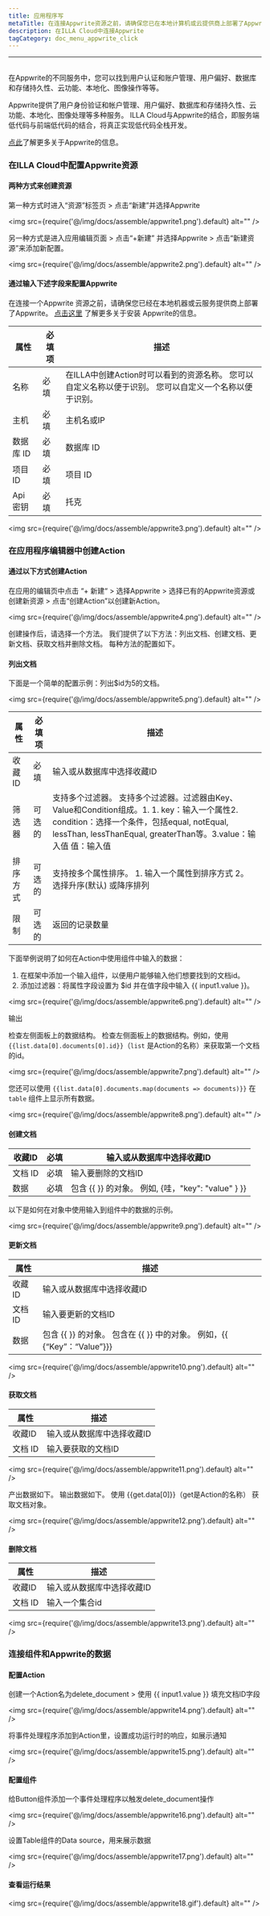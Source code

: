 ```yaml
---
title: 应用程序写
metaTitle: 在连接Appwrite资源之前，请确保您已在本地计算机或云提供商上部署了Appwrite。[点击这里](https://appwrite.io/docs/installation)了解有关Appwrite安装的更多信息。
description: 在ILLA Cloud中连接Appwrite
tagCategory: doc_menu_appwrite_click
---
```


* * *

## <Heading hidden>Appwrite 数据库</Heading>

在Appwrite的不同服务中，您可以找到用户认证和账户管理、用户偏好、数据库和存储持久性、云功能、本地化、图像操作等等。 

Appwrite提供了用户身份验证和帐户管理、用户偏好、数据库和存储持久性、云功能、本地化、图像处理等多种服务。
ILLA Cloud与Appwrite的结合，即服务端低代码与前端低代码的结合，将真正实现低代码全栈开发。

[点此](https://appwrite.io/)了解更多关于Appwrite的信息。

### 在ILLA Cloud中配置Appwrite资源

#### 两种方式来创建资源

第一种方式时进入“资源”标签页 > 点击“新建”并选择Appwrite 

<img src={require('@/img/docs/assemble/appwrite1.png').default} alt="" />

另一种方式是进入应用编辑页面 > 点击“+新建” 并选择Appwrite > 点击“新建资源”来添加新配置。 

<img src={require('@/img/docs/assemble/appwrite2.png').default} alt="" />

#### 通过输入下述字段来配置Appwrite

在连接一个Appwrite 资源之前，请确保您已经在本地机器或云服务提供商上部署了Appwrite。 [点击这里](https://appwrite.io/docs/installation) 了解更多关于安装 Appwrite的信息。 

| 属性     | 必填项 | 描述                                                         |
| ------ | --- | ---------------------------------------------------------- |
| 名称     | 必填  | 在ILLA中创建Action时可以看到的资源名称。 您可以自定义名称以便于识别。 您可以自定义一个名称以便于识别。  |
| 主机     | 必填  | 主机名或IP                                                     |
| 数据库 ID | 必填  | 数据库 ID                                                     |
| 项目 ID  | 必填  | 项目 ID                                                      |
| Api 密钥 | 必填  | 托克                                                         |

<img src={require('@/img/docs/assemble/appwrite3.png').default} alt="" />

### 在应用程序编辑器中创建Action

#### 通过以下方式创建Action

在应用的编辑页中点击 “+ 新建“ > 选择Appwrite > 选择已有的Appwrite资源或创建新资源 > 点击“创建Action”以创建新Action。 

<img src={require('@/img/docs/assemble/appwrite4.png').default} alt="" />

创建操作后，请选择一个方法。 我们提供了以下方法：列出文档、创建文档、更新文档、获取文档并删除文档。 每种方法的配置如下。 

#### 列出文档

下面是一个简单的配置示例：列出$id为5的文档。 

<img src={require('@/img/docs/assemble/appwrite5.png').default} alt="" />

| 属性   | 必填项 | 描述                                                                                                                                                        |
| ---- | --- | --------------------------------------------------------------------------------------------------------------------------------------------------------- |
| 收藏ID | 必填  | 输入或从数据库中选择收藏ID                                                                                                                                            |
| 筛选器  | 可选的 | 支持多个过滤器。 支持多个过滤器。过滤器由Key、Value和Condition组成。1. 1. key：输入一个属性2. condition：选择一个条件，包括equal, notEqual, lessThan, lessThanEqual, greaterThan等。3.value：输入值 值：输入值 |
| 排序方式 | 可选的 | 支持按多个属性排序。 1. 输入一个属性到排序方式 2。 选择升序(默认) 或降序排列                                                                                                               |
| 限制   | 可选的 | 返回的记录数量                                                                                                                                                   |

下面举例说明了如何在Action中使用组件中输入的数据：

1.  在框架中添加一个输入组件，以便用户能够输入他们想要找到的文档id。  
2.  添加过滤器：将属性字段设置为 $id 并在值字段中输入 {{ input1.value }}。 

<img src={require('@/img/docs/assemble/appwrite6.png').default} alt="" />

输出

检查左侧面板上的数据结构。 检查左侧面板上的数据结构。例如，使用 `{{list.data[0].documents[0].id}}`（`list` 是Action的名称）来获取第一个文档的id。 

<img src={require('@/img/docs/assemble/appwrite7.png').default} alt="" />

您还可以使用 `{{list.data[0].documents.map(documents => documents)}}` 在 `table` 组件上显示所有数据。 

<img src={require('@/img/docs/assemble/appwrite8.png').default} alt="" />

#### 创建文档

| 收藏ID  | 必填 | 输入或从数据库中选择收藏ID                           |
| ----- | -- | ---------------------------------------- |
| 文档 ID | 必填 | 输入要删除的文档ID                               |
| 数据    | 必填 | 包含 {{ }} 的对象。 例如, {哇，"key": "value" } }} |

以下是如何在对象中使用输入到组件中的数据的示例。 

<img src={require('@/img/docs/assemble/appwrite9.png').default} alt="" />

#### 更新文档

| 属性    | 描述                                                    |
| ----- | ----------------------------------------------------- |
| 收藏ID  | 输入或从数据库中选择收藏ID                                        |
| 文档 ID | 输入要更新的文档ID                                            |
| 数据    | 包含 {{ }} 的对象。 包含在 {{ }} 中的对象。 例如，{{ {“Key”：“Value”}}} |

<img src={require('@/img/docs/assemble/appwrite10.png').default} alt="" />

#### 获取文档

| 属性    | 描述             |
| ----- | -------------- |
| 收藏ID  | 输入或从数据库中选择收藏ID |
| 文档 ID | 输入要获取的文档ID     |

<img src={require('@/img/docs/assemble/appwrite11.png').default} alt="" />

产出数据如下。 输出数据如下。 使用 {{get.data[0]}}（get是Action的名称） 获取文档对象。

<img src={require('@/img/docs/assemble/appwrite12.png').default} alt="" />

#### 删除文档

| 属性    | 描述             |
| ----- | -------------- |
| 收藏ID  | 输入或从数据库中选择收藏ID |
| 文档 ID | 输入一个集合id       |

<img src={require('@/img/docs/assemble/appwrite13.png').default} alt="" />

### 连接组件和Appwrite的数据

#### 配置Action

创建一个Action名为delete_document > 使用 {{ input1.value }} 填充文档ID字段 

<img src={require('@/img/docs/assemble/appwrite14.png').default} alt="" />

将事件处理程序添加到Action里，设置成功运行时的响应，如展示通知 

<img src={require('@/img/docs/assemble/appwrite15.png').default} alt="" />

#### 配置组件

给Button组件添加一个事件处理程序以触发delete_document操作 

<img src={require('@/img/docs/assemble/appwrite16.png').default} alt="" />

设置Table组件的Data source，用来展示数据 

<img src={require('@/img/docs/assemble/appwrite17.png').default} alt="" />

#### 查看运行结果

<img src={require('@/img/docs/assemble/appwrite18.gif').default} alt="" />
